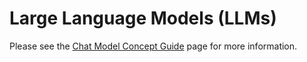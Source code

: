 # Large Language Models (LLMs)

Please see the [Chat Model Concept Guide](/docs/concepts/chat_models) page for more information.